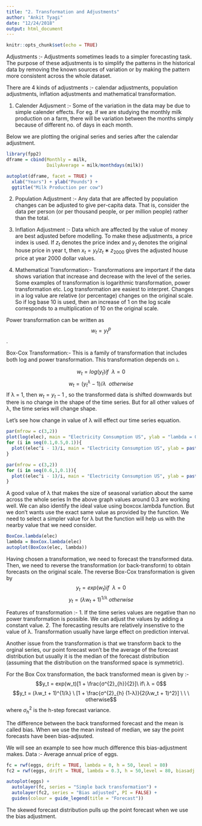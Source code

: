 ```yaml
---
title: "2. Transformation and Adjustments"
author: "Ankit Tyagi"
date: "12/24/2018"
output: html_document
---
```


```r
knitr::opts_chunk$set(echo = TRUE)
```

Adjustments :- Adjustments sometimes leads to a simpler forecasting task. The purpose of these adjustments is to simplify the patterns in the historical data by removing the known sources of variation or by making the pattern more consistent across the whole dataset. 

There are 4 kinds of adjustments :- calendar adjustments, population adjustments, inflation adjustments and mathematical transformation.

1. Calender Adjusment :- Some of the variation in the data may be due to simple calender effects. For eg. if we are studying the monthly milk production on a farm, there will be variation between the months simply because of different no. of days in each month.

Below we are plotting the original series and series after the calendar adjustment.
```r
library(fpp2)
dframe = cbind(Monthly = milk,
               DailyAverage = milk/monthdays(milk))

autoplot(dframe, facet = TRUE) +
  xlab("Years") + ylab("Pounds") +
  ggtitle("Milk Production per cow")
```

2. Population Adjustment :- Any data that are affected by population changes can be adjusted to give per-capita data. That is, consider the data per person (or per thousand people, or per million people) rather than the total.

3. Inflation Adjustment :- Data which are affected by the value of money are best adjusted before modelling.
To make these adjustments, a price index is used. If  $z_t$  denotes the price index and  $y_t$ denotes the original house price in year t, then $x_t = y_t /z_t ∗ z_{2000}$ gives the adjusted house price at year 2000 dollar values.

4. Mathematical Transformation:- Transformations are important if the data shows variation that increase and decrease with the level of the series. 
Some examples of transformation is logarithmic transformation, power transformation etc. Log transformation are easiest to interpret. Changes in a log value are relative (or percentage) changes on the original scale. So if log base 10 is used, then an increase of 1 on the log scale corresponds to a multiplication of 10 on the original scale.

Power transformation can be written as $$w_t = y_{t}^{p}$$.

Box-Cox Transformation:- This is a family of transformation that includes both log and power transformation.
This transformation depends on ℷ.

$$ w_t = log(y_t) if\ \ λ = 0$$
$$w_t = (y_{t}^{λ} - 1) / λ \ \ otherwise$$
If λ = 1, then $w_t = y_t −1$ , so the transformed data is shifted downwards but there is no change in the shape of the time series. But for all other values of λ, the time series will change shape.

Let's see how change in value of λ will effect our time series equation.
```r
par(mfrow = c(3,2))
plot(log(elec), main = "Electricity Consumption US", ylab = "lambda = 0")
for (i in seq(0.1,0.5,0.1)){
  plot((elec^i - 1)/i, main = "Electricity Consumption US", ylab = paste("lambda = ", i))
}
```

```r
par(mfrow = c(3,2))
for (i in seq(0.6,1,0.1)){
  plot((elec^i - 1)/i, main = "Electricity Consumption US", ylab = paste("lambda = ", i))
}
```

A good value of λ that makes the size of seasonal variation about the same across the whole series
In the above graph values around 0.3 are working well. We can also identify the ideal value using boxcox.lambda function.
But we don't wants use the exact same value as provided by the function. We need to select a simpler value for λ but the function will help us with the nearby value that we need consider. 
```r
BoxCox.lambda(elec)
lambda = BoxCox.lambda(elec)
autoplot(BoxCox(elec, lambda))
```

Having chosen a transformation, we need to forecast the transformed data. Then, we need to reverse the transformation (or back-transform) to obtain forecasts on the original scale. The reverse Box-Cox transformation is given by
$$ y_t = exp(w_t) if\ \ λ = 0$$
$$y_t = (λw_t + 1)^{1/λ} \ otherwise$$

Features of transformation :-
1. If the time series values are negative than no power transformation is possible. We can adjust the values by adding a constant value.
2. The forecasting results are relatively insenstive to the value of λ. Transformation usually have large effect on prediction interval.

Another issue from the transformation is that we transform back to the orginal series, our point forecast won't be the average of the forecast distribution but usually it is the median of the forecast distribution (assuming that the distribution on the transformed space is symmetric). 

For the Box Cox transformation, the back transformed mean is given by :-
$$y_t = exp(w_t)[1 + \frac{σ^{2}_{h}}{2}]\  if\  λ = 0$$
$$y_t = (λw_t + 1)^{1/λ} \ [1 + \frac{σ^{2}_{h} (1-λ)}{2(λw_t + 1)^2}] \ \ \ otherwise$$
where $σ^{2}_{h}$ is the h-step forecast variance.

The difference between the back transformed forecast and the mean is called bias. When we use the mean instead of median, we say the point forecasts have been bias-adjsuted.

We will see an example to see how much difference this bias-adjustment makes.
Data :- Average annual price of eggs.
```r
fc = rwf(eggs, drift = TRUE, lambda = 0, h = 50, level = 80)
fc2 = rwf(eggs, drift = TRUE, lambda = 0.3, h = 50,level = 80, biasadj = TRUE)

autoplot(eggs) +
  autolayer(fc, series = "Simple back transformation") +
  autolayer(fc2, series = "Bias adjusted", PI = FALSE) +
  guides(colour = guide_legend(title = "Forecast"))
```

The skewed forecast distribution pulls up the point forecast when we use the bias adjustment.
